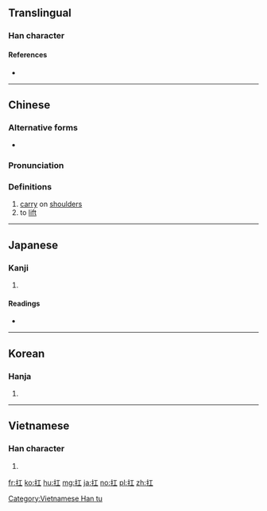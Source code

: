 {{also|摃}}
==Translingual==

===Han character===
{{Han char|rn=64|rad=手|as=03|sn=6|four=51010|canj=QM|ids=⿰扌工}}

====References====
* {{Han ref|kx=0417.230|dkj=11798|dj=0764.150|hdz=31829.030|uh=625B|ud=25179|bh=A6AA|bd=42666}}

----

==Chinese==
{{zh-forms}}

===Alternative forms===
* {{zh-l|棡}}

===Pronunciation===
{{zh-pron
|m=káng,gāng
|c=gong1,kong1
|mc=y
|oc=y
|ma=Zh-káng.ogg
|cat=v
}}

===Definitions===
{{zh-hanzi}}

# [[carry]] on [[shoulder]]s
# to [[lift]]

----

==Japanese==

===Kanji===
{{ja-kanji|grade=|rs=手03}}

# {{defn|lang=ja|sort=手03}}

====Readings====
* {{ja-readings|on=[[こう]] (kō)|kun=[[あげる]] (ageru), [[かつぐ]] (katsugu)}}

----

==Korean==

===Hanja===
{{ko-hanja|hangeul=강|eumhun=|rv=gang|mr=kang|y=kang}}

# {{defn|lang=ko|sort=手03}}

----

==Vietnamese==

===Han character===
{{vi-readings|rs=手03| hanviet = [[giăng]], [[giang]], [[căng]], [[dăng]], [[giằng]], [[dàng]], [[giương]], [[gồng]], [[khiêng]]}}

# {{defn|lang=vi|sort=手03}}

[[Category:Vietnamese Han tu]]

[[fr:扛]]
[[ko:扛]]
[[hu:扛]]
[[mg:扛]]
[[ja:扛]]
[[no:扛]]
[[pl:扛]]
[[zh:扛]]